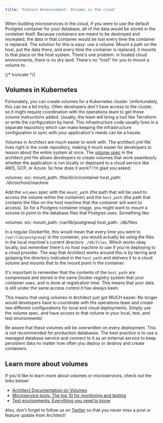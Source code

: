 ```yaml
---
title: 'Feature Announcement: Volumes in the cloud'
---
```


When building microservices in the cloud, if you were to use the default Postgres container for your
database, all of the data would be stored in the container itself. Because containers are meant to
be destroyed and recreated, the data in that container would be lost every time the container is
replaced. The solution for this is easy: use a volume. Mount a path on the host, put the data there,
and every time the container is replaced, it mounts to that place on the host system. There's one
problem: in hosted cloud environments, there is no dry land. There's no “host” for you to mount a
volume to.

{/* truncate */}

## Volumes in Kubernetes

Fortunately, you can create volumes for a Kubernetes cluster. Unfortunately, this can be a bit
tricky. Often developers don't have access to the cluster, so it might require coordination with the
operations team to get those volume instructions added. Usually, the team will bring a tool like
Terraform or write the configuration by hand. This infrastructure code usually lives in a separate
repository which can make keeping the infrastructure configuration in sync with your application's
needs can be a hassle.

Volumes in Architect are much easier to work with. The architect.yml file lives right in the code
repository, making it much easier for developers to reason about the entire system at once. The
[volume spec](https://docs.architect.io/reference/architect-yml/#volumespec) in the architect.yml
file allows developers to create volumes that work seamlessly whether the application is run locally
or deployed to a cloud service like AWS, GCP, or Azure. So how does it work? I'm glad you asked.

volumes: src: mount_path: /file/dir/in/container host_path: ./dir/on/host/machine

Add the `volumes` spec with the `mount_path` (the path that will be used to access the volume within
the container) and the `host_path` (the path that contains the files on the host machine that the
container will want to access). So for a Postgres container image, you might want to mount a volume
to point to the database files that Postgres uses. Something like:

volumes: src: mount_path: /var/lib/postgresql host_path: ./db/files

In a regular Dockerfile, this would mean that every time you went to `/var/lib/postgresql` in the
container, you would actually be using the files in the local machine's current directory
`./db/files`. Which works okay locally, but remember there's no host machine to use if you're
deploying to a cloud provider. The way that Architect works around this is by tarring and gzipping
the directory indicated in the `host_path` and delivers it to a cloud volume and mounts that to the
mount point in the container.

It's important to remember that the contents of the `host_path` are compressed and stored in the
same Docker registry system that your container uses, and is done at registration time. This means
that your data is still under the same access control it has always been.

This means that using volumes in Architect just got MUCH easier. No longer would developers have to
coordinate with the operations team and create two different configurations for local and cloud
deployments. Simply use the volume spec, and have access to that volume in your local, test, and
test environments!

Be aware that these volumes will be overwritten on every deployment. This is not recommended for
production databases. The best practice is to use a managed database service and connect to it as an
external service to keep persistent data no matter how often you deploy or destroy and create
containers.

## Learn more about volumes

If you'd like to learn more about volumes or microservices, check out the links below!

- [Architect Documentation on Volumes](https://docs.architect.io/reference/architect-yml/#volumespec)
- [Microservice tools: The top 10 for monitoring and testing](/blog/2022-08-30/microservices-top-10-testing-monitoring/)
- [Test environments: Everything you need to know](/blog/2022-08-09/test-environment-guide/)

Also, don't forget to follow us on [Twitter](https://twitter.com/architect_team) so that you never
miss a post or feature update from Architect!
